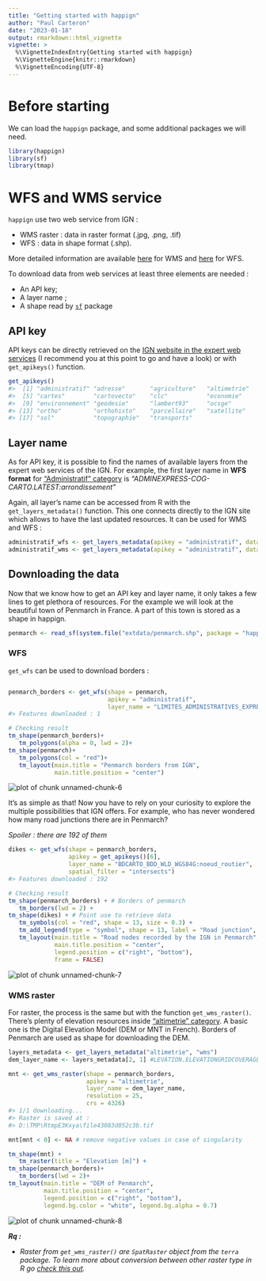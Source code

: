 ```yaml
---
title: "Getting started with happign"
author: "Paul Carteron"
date: "2023-01-18"
output: rmarkdown::html_vignette
vignette: >
  %\VignetteIndexEntry{Getting started with happign}
  %\VignetteEngine{knitr::rmarkdown}
  %\VignetteEncoding{UTF-8}
---
```




# Before starting

We can load the `happign` package, and some additional packages we will need.


```r
library(happign)
library(sf)
library(tmap)
```

# WFS and WMS service

`happign` use two web service from IGN :

*  WMS raster : data in raster format (.jpg, .png, .tif)
*  WFS : data in shape format (.shp).

More detailed information are available [here](https://www.ogc.org/standards/wms) for WMS and [here](https://www.ogc.org/standards/wfs) for WFS.

To download data from web services at least three elements are needed :

* An API key;
* A layer name ;
* A shape read by [`sf`]( https://CRAN.R-project.org/package=sf) package

## API key

API keys can be directly retrieved on the [IGN website in the expert web services](https://geoservices.ign.fr/services-web-experts) (I recommend you at this point to go and have a look) or with `get_apikeys()` function.



```r
get_apikeys()
#>  [1] "administratif" "adresse"       "agriculture"   "altimetrie"   
#>  [5] "cartes"        "cartovecto"    "clc"           "economie"     
#>  [9] "environnement" "geodesie"      "lambert93"     "ocsge"        
#> [13] "ortho"         "orthohisto"    "parcellaire"   "satellite"    
#> [17] "sol"           "topographie"   "transports"
```

## Layer name

As for API key, it is possible to find the names of available layers from the expert web services of the IGN. For example, the first layer name in **WFS format** for ["Administratif" category](https://geoservices.ign.fr/services-web-experts-administratif) is *"ADMINEXPRESS-COG-CARTO.LATEST:arrondissement"*

Again, all layer's name can be accessed from R with the `get_layers_metadata()` function. This one connects directly to the IGN site which allows to have the last updated resources. It can be used for WMS and WFS :


```r
administratif_wfs <- get_layers_metadata(apikey = "administratif", data_type = "wfs")
administratif_wms <- get_layers_metadata(apikey = "administratif", data_type = "wms")
```

## Downloading the data

Now that we know how to get an API key and layer name, it only takes a few lines to get plethora of resources. For the example we will look at the beautiful town of Penmarch in France. A part of this town is stored as a shape in happign.


```r
penmarch <- read_sf(system.file("extdata/penmarch.shp", package = "happign"))
```

### WFS

`get_wfs` can be used to download borders :


```r

penmarch_borders <- get_wfs(shape = penmarch,
                            apikey = "administratif",
                            layer_name = "LIMITES_ADMINISTRATIVES_EXPRESS.LATEST:commune")
#> Features downloaded : 1

# Checking result
tm_shape(penmarch_borders)+
   tm_polygons(alpha = 0, lwd = 2)+
tm_shape(penmarch)+
   tm_polygons(col = "red")+
   tm_layout(main.title = "Penmarch borders from IGN",
             main.title.position = "center")
```

<img src="Getting_started-unnamed-chunk-6-1.png" alt="plot of chunk unnamed-chunk-6" style="display: block; margin: auto;" />

It's as simple as that!
Now you have to rely on your curiosity to explore the multiple possibilities that IGN offers. For example, who has never wondered how many road junctions there are in Penmarch?

*Spoiler : there are 192 of them*


```r
dikes <- get_wfs(shape = penmarch_borders,
                 apikey = get_apikeys()[6],
                 layer_name = "BDCARTO_BDD_WLD_WGS84G:noeud_routier",
                 spatial_filter = "intersects")
#> Features downloaded : 192

# Checking result
tm_shape(penmarch_borders) + # Borders of penmarch
   tm_borders(lwd = 2) +
tm_shape(dikes) + # Point use to retrieve data
   tm_symbols(col = "red", shape = 13, size = 0.3) +
   tm_add_legend(type = "symbol", shape = 13, label = "Road junction", col = "red") +
   tm_layout(main.title = "Road nodes recorded by the IGN in Penmarch",
             main.title.position = "center",
             legend.position = c("right", "bottom"),
             frame = FALSE)
```

<img src="Getting_started-unnamed-chunk-7-1.png" alt="plot of chunk unnamed-chunk-7" style="display: block; margin: auto;" />

### WMS raster

For raster, the process is the same but with the function `get_wms_raster()`. There's plenty of elevation resources inside ["altimetrie" category](https://geoservices.ign.fr/services-web-experts-altimetrie). A basic one is the Digital Elevation Model (DEM or MNT in French). Borders of Penmarch are used as shape for downloading the DEM.



```r
layers_metadata <- get_layers_metadata("altimetrie", "wms")
dem_layer_name <- layers_metadata[2, 1] #LEVATION.ELEVATIONGRIDCOVERAGE

mnt <- get_wms_raster(shape = penmarch_borders,
                      apikey = "altimetrie",
                      layer_name = dem_layer_name,
                      resolution = 25,
                      crs = 4326)
#> 1/1 downloading...
#> Raster is saved at :
#> D:\TMP\RtmpE3Kxya\file43083d052c3b.tif

mnt[mnt < 0] <- NA # remove negative values in case of singularity

tm_shape(mnt) +
   tm_raster(title = "Elevation [m]") +
tm_shape(penmarch_borders)+
   tm_borders(lwd = 2)+
tm_layout(main.title = "DEM of Penmarch",
          main.title.position = "center",
          legend.position = c("right", "bottom"),
          legend.bg.color = "white", legend.bg.alpha = 0.7)
```

<img src="Getting_started-unnamed-chunk-8-1.png" alt="plot of chunk unnamed-chunk-8" style="display: block; margin: auto;" />

__*Rq :*__

 * *Raster from `get_wms_raster()` are `SpatRaster` object from the `terra` package. To learn more about conversion between other raster type in R go [check this out](https://geocompx.org/post/2021/spatial-classes-conversion/).*

